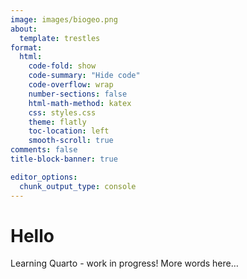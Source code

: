 ```yaml
---
image: images/biogeo.png
about:
  template: trestles
format:
  html:
    code-fold: show
    code-summary: "Hide code"
    code-overflow: wrap
    number-sections: false
    html-math-method: katex
    css: styles.css
    theme: flatly
    toc-location: left
    smooth-scroll: true
comments: false
title-block-banner: true

editor_options: 
  chunk_output_type: console
---
```


<div>

# Hello
Learning Quarto - work in progress! More words here...

<div>

